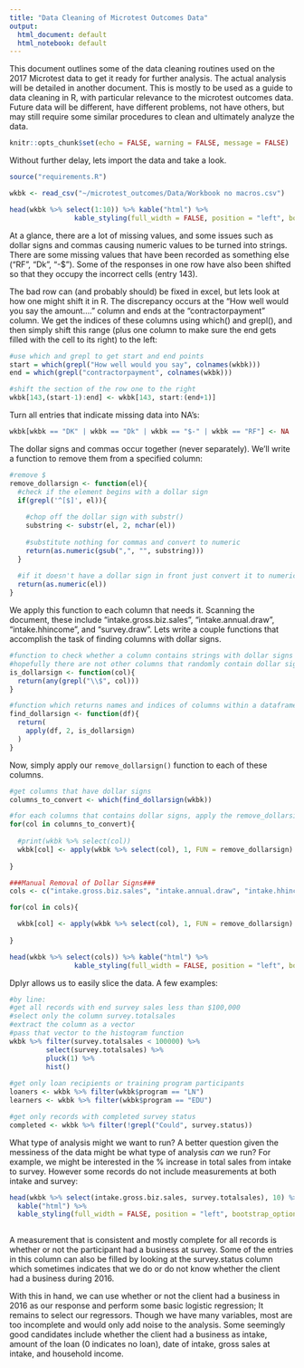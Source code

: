 ```yaml
---
title: "Data Cleaning of Microtest Outcomes Data"
output:
  html_document: default
  html_notebook: default
---
```

This document outlines some of the data cleaning routines used on the 2017 Microtest data to get it ready for further analysis.  The actual analysis will be detailed in another document.  This is mostly to be used as a guide to data cleaning in R, with particular relevance to the microtest outcomes data.  Future data will be different, have different problems, not have others, but may still require some similar procedures to clean and ultimately analyze the data.

```r
knitr::opts_chunk$set(echo = FALSE, warning = FALSE, message = FALSE)

```

Without further delay, lets import the data and take a look.

```r
source("requirements.R")

wkbk <- read_csv("~/microtest_outcomes/Data/Workbook no macros.csv")

head(wkbk %>% select(1:10)) %>% kable("html") %>%
                kable_styling(full_width = FALSE, position = "left", bootstrap_options = c("striped", "hover"))
```

At a glance, there are a lot of missing values, and some issues such as dollar signs and commas causing numeric values to be turned into strings.  There are some missing values that have been recorded as something else ("RF", "Dk", "-$").  Some of the responses in one row have also been shifted so that they occupy the incorrect cells (entry 143).  

The bad row can (and probably should) be fixed in excel, but lets look at how one might shift it in R.  The discrepancy occurs at the "How well would you say the amount...." column and ends at the "contractorpayment" column.  We get the indices of these columns using which() and grepl(), and then simply shift this range (plus one column to make sure the end gets filled with the cell to its right) to the left:

```r
#use which and grepl to get start and end points
start = which(grepl("How well would you say", colnames(wkbk)))
end = which(grepl("contractorpayment", colnames(wkbk)))

#shift the section of the row one to the right
wkbk[143,(start-1):end] <- wkbk[143, start:(end+1)]
```

Turn all entries that indicate missing data into NA's:
```r

wkbk[wkbk == "DK" | wkbk == "Dk" | wkbk == "$-" | wkbk == "RF"] <- NA

```

The dollar signs and commas occur together (never separately).  We'll write a function to remove them from a specified column:

```r
#remove $
remove_dollarsign <- function(el){
  #check if the element begins with a dollar sign
  if(grepl('^[$]', el)){
    
    #chop off the dollar sign with substr()
    substring <- substr(el, 2, nchar(el))  
    
    #substitute nothing for commas and convert to numeric
    return(as.numeric(gsub(",", "", substring)))
  }
  
  #if it doesn't have a dollar sign in front just convert it to numeric
  return(as.numeric(el))
}
```

We apply this function to each column that needs it.  Scanning the document, these include "intake.gross.biz.sales", "intake.annual.draw", "intake.hhincome", and "survey.draw".  Lets write a couple functions that accomplish the task of finding columns with dollar signs.    

```r
#function to check whether a column contains strings with dollar signs
#hopefully there are not other columns that randomly contain dollar signs
is_dollarsign <- function(col){
  return(any(grepl("\\$", col)))
}

#function which returns names and indices of columns within a dataframe that include strings with dollar signs.
find_dollarsign <- function(df){
  return(
    apply(df, 2, is_dollarsign)
  )
}

```

Now, simply apply our `remove_dollarsign()` function to each of these columns.

```r
#get columns that have dollar signs
columns_to_convert <- which(find_dollarsign(wkbk))

#for each columns that contains dollar signs, apply the remove_dollarsign function.
for(col in columns_to_convert){
  
  #print(wkbk %>% select(col))
  wkbk[col] <- apply(wkbk %>% select(col), 1, FUN = remove_dollarsign)  
  
}
```


```r
###Manual Removal of Dollar Signs###
cols <- c("intake.gross.biz.sales", "intake.annual.draw", "intake.hhincome", "survey.draw", "survey.totalsales") 

for(col in cols){

  wkbk[col] <- apply(wkbk %>% select(col), 1, FUN = remove_dollarsign)  
  
}

head(wkbk %>% select(cols)) %>% kable("html") %>%
                kable_styling(full_width = FALSE, position = "left", bootstrap_options = c("striped", "hover"))

```

Dplyr allows us to easily slice the data.  A few examples:

```r
#by line:
#get all records with end survey sales less than $100,000
#select only the column survey.totalsales
#extract the column as a vector
#pass that vector to the histogram function
wkbk %>% filter(survey.totalsales < 100000) %>% 
         select(survey.totalsales) %>% 
         pluck(1) %>%
         hist()
        
#get only loan recipients or training program participants
loaners <- wkbk %>% filter(wkbk$program == "LN")
learners <- wkbk %>% filter(wkbk$program == "EDU")

#get only records with completed survey status
completed <- wkbk %>% filter(!grepl("Could", survey.status))
```

What type of analysis might we want to run?  A better question given the messiness of the data might be what type of analysis *can* we run?  For example, we might be interested in the % increase in total sales from intake to survey.  However some records do not include measurements at both intake and survey:

```r
head(wkbk %>% select(intake.gross.biz.sales, survey.totalsales), 10) %>% 
  kable("html") %>%
  kable_styling(full_width = FALSE, position = "left", bootstrap_options = c("striped", "hover"))
  
```

A measurement that is consistent and mostly complete for all records is whether or not the participant had a business at survey.  Some of the entries in this column can also be filled by looking at the survey.status column which sometimes indicates that we do or do not know whether the client had a business during 2016.  

With this in hand, we can use whether or not the client had a business in 2016 as our response and perform some basic logistic regression; It remains to select our regressors.  Though we have many variables, most are too incomplete and would only add noise to the analysis.  Some seemingly good candidates include whether the client had a business as intake, amount of the loan (0 indicates no loan), date of intake, gross sales at intake, and household income.  

```r

```

